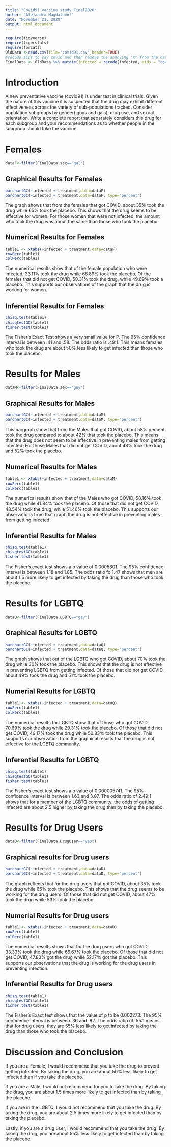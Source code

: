 ```yaml
---
title: "Covid91 vaccine study Final2020"
author: "Alejandra Magdaleno!"
date: "November 21, 2020"
output: html_document
---
```


```r
require(tidyverse)
require(tigerstats)
require(forcats)
OldData <-read.csv(file="covid91.csv",header=TRUE)
#recode aids to say covid and then remove the annoying "X" from the dataframe
FinalData <- OldData %>% mutate(infected = recode(infected, aids = "covid", none = "OK" )) %>% select(-one_of("X"))
```

# Introduction

<!--In this section you explain what you are trying to show.  Where did the data come from?  What is the research or other question you are trying to answer?.  If you skimp in this section expect to be marked down in your grade. Paint a picture of the project a couple of paragraphs is expected!-->

A new  preventative vaccine (covid91) is under test in clinical trials. Given the nature of this vaccine it is suspected that the drug may exhibit different effectiveness across the variety of sub-populations tracked. Consider population subgroups by gender( guys and gals), drug use, and sexual orientation. Write a complete report that separately considers this drug for each subgroup and your recommendations as to whether people in the subgroup should take the vaccine.

# Females

```r
dataF<-filter(FinalData,sex=="gal")

```

## Graphical Results for Females

```r
barchartGC(~infected + treatment,data=dataF)
barchartGC(~infected + treatment,data=dataF, type="percent")

```

The graph shows that from the females that got COVID, about 35% took the drug while 65% took the placebo.  This shows that the drug seems to be effective for women. For those women that were not infected, the amount who took the drug was about the same than those who took the placebo.  

## Numerical Results for Females

```r
table1 <- xtabs(~infected + treatment,data=dataF)
rowPerc(table1)
colPerc(table1)
```

The numerical results show that of the female population who were infected, 33.11% took the drug while 66.89% took the placebo. Of the females that did not get COVID, 50.31% took the drug, while 49.69% took a placebo.  This supports our observations of the graph that the drug is working for women.   

<!--Decide on your methods:  use "variable analysis" or other appropriate descriptors.  Make sure to choose at least one graphical method and at least one numerical method. Discuss what data manipulations may be needed for example subsetting or other binning procedures and what sort of graphical displays and inferential tools will be used!-->

## Inferential Results for Females

```r
chisq.test(table1)
chisqtestGC(table1)
fisher.test(table1)
```

The Fisher's Exact Test shows a very small value for P.  The 95% confidence interval is between .41 and .58.  The odds ratio is .49:1.  This means females who took the drug are about 50% less likely to get infected than those who took the placebo.   

<!--Divide this section into two sub-sections:  One for your descriptive  results and one for your inferential results.!-->

# Results for Males

```r
dataM<-filter(FinalData,sex=="guy")

```

## Graphical Results for Males

```r
barchartGC(~infected + treatment,data=dataM)
barchartGC(~infected + treatment,data=dataM, type="percent")

```

This bargraph show that from the Males that got COVID, about 58% percent took the drug compared to about 42% that took the placebo. This means that the drug does not seem to be effective in preventing males from getting infected.  For those Males that did not get COVID, about 48% took the drug and 52% took the placebo.

## Numerical Results for Males

```r
table1 <- xtabs(~infected + treatment,data=dataM)
rowPerc(table1)
colPerc(table1)
```

The numerical results show that of the Males who got COVID, 58.16% took the drug while 41.84% took the placebo.  Of those that did not get COVID, 48.54% took the drug, while 51.46% took the placebo. This supports our observations from that graph the drug is not effective in preventing males from getting infected. 

## Inferential Results for Males

```r
chisq.test(table1)
chisqtestGC(table1)
fisher.test(table1)
```

The Fisher's exact test shows a p value of 0.0005801.  The 95% confidence interval is between 1.18 and 1.85.  The odds ratio fo 1.47 shows that men are about 1.5 more likely to get infected by taking the drug than those who took the placebo.

# Results for LGBTQ

```r
dataQ<-filter(FinalData,LGBTQ=="gay")

```

## Graphical Results for LGBTQ

```r
barchartGC(~infected + treatment,data=dataQ)
barchartGC(~infected + treatment,data=dataQ, type="percent")

```

The graph shows that out of the LGBTQ who got COVID, about 70% took the drug while 30% took the placebo. This shows that the drug is not effective in preventing LGBTQ from getting infected. Of those that did not get COVID, about 49% took the drug and 51% took the placebo.  

## Numerial Results for LGBTQ

```r
table1 <- xtabs(~infected + treatment,data=dataQ)
rowPerc(table1)
colPerc(table1)
```

The numerical results for LGBTQ show that of those who got COVID, 70.69% took the drug while 29.31% took the placebo.  Of those that did not get COVID, 49.17% took the drug while 50.83% took the placebo.  This supports our observation from the graphical results that the drug is not effective for the LGBTQ community.   

## Inferential Results for LGBTQ

```r
chisq.test(table1)
chisqtestGC(table1)
fisher.test(table1)
```

The Fisher's exact test shows a p value of 0.000005741.  The 95% confidence interval is between 1.63 and 3.87.  The odds ratio of 2.49:1 shows that for a member of the LGBTQ community, the odds of getting infected are about 2.5 higher by taking the drug than by taking the placebo. 

# Results for Drug Users

```r
dataD<-filter(FinalData,DrugUser=="yes")

```

## Graphical results for Drug users

```r
barchartGC(~infected + treatment,data=dataD)
barchartGC(~infected + treatment,data=dataD, type="percent")

```

The graph reflects that for the drug users that got COVID, about 35% took the drug while 65% took the placebo. This shows that the drug seems to be working for the drug users. Of those that did not get COVID, about 47% took the drug while 53% took the placebo.  

## Numerial Results for Drug users

```r
table1 <- xtabs(~infected + treatment,data=dataD)
rowPerc(table1)
colPerc(table1)
```
The numerical results shows that for the drug users who got COVID, 33.33% took the drug while 66.67% took the placebo.  Of those that did not get COVID, 47.83% got the drug while 52.17% got the placebo.  This supports our observations that the drug is working for the drug users in preventing infection. 

## Inferential Results for Drug users

```r
chisq.test(table1)
chisqtestGC(table1)
fisher.test(table1)
```

The Fisher's Exact test shows that the value of p to be 0.002273.  The 95% confidence interval is between .36 and .82.  The odds ratio of .55:1 means that for drug users, they are 55% less likely to get infected by taking the drug than those who took the placebo. 

# Discussion and Conclusion

If you are a Female, I would recommend that you take the drug to prevent getting infected.  By taking the drug, you are about 50% less likely to get infected than if you take the placebo.

If you are a Male, I would not recommend for you to take the drug. By taking the drug, you are about 1.5 times more likely to get infected than by taking the placebo. 

If you are in the LGBTQ, I would not recommend that you take the drug.  By taking the drug, you are about 2.5 times more likely to get infected than by taking the placebo.

Lastly, if you are a drug user, I would recommend that you take the drug.  By taking the drug, you are about 55% less likely to get infected than by taking the placebo.

<!--Discussion and conclusion here.  If you found a relationship be sure to consider whether the relationship occurs because one of the variavbles causes the other, or whether they perhasps are related for some other reason.  Watch the chapter 6 videos from the GeorgeTown videos collection.!-->
